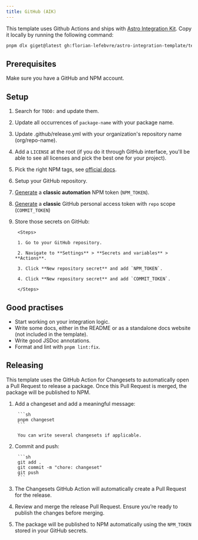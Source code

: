 ```yaml
---
title: GitHub (AIK)
---
```



This template uses Github Actions and ships with [Astro Integration Kit](https://astro-integration-kit.netlify.app/). Copy it locally by running the following command:

```sh
pnpm dlx giget@latest gh:florian-lefebvre/astro-integration-template/templates/github-kit my-integration
```

## Prerequisites

Make sure you have a GitHub and NPM account.

## Setup

<Steps>

1. Search for `TODO:` and update them.

2. Update all occurrences of `package-name` with your package name.

3. Update .github/release.yml with your organization's repository name (org/repo-name).

4. Add a `LICENSE` at the root (if you do it through GitHub interface, you'll be able to see all licenses and pick the best one for your project).

5. Pick the right NPM tags, see [official docs](https://docs.astro.build/en/reference/publish-to-npm/#categories).

6. Setup your GitHub repository.

7. [Generate](https://www.npmjs.com/settings/~/tokens) a **classic automation** NPM token (`NPM_TOKEN`).

8. [Generate](https://github.com/settings/tokens) a **classic** GitHub personal access token with `repo` scope (`COMMIT_TOKEN`)

9. Store those secrets on GitHub:

        <Steps>

        1. Go to your GitHub repository.

        2. Navigate to **Settings** > **Secrets and variables** > **Actions**.

        3. Click **New repository secret** and add `NPM_TOKEN`.

        4. Click **New repository secret** and add `COMMIT_TOKEN`.

        </Steps>

</Steps>

## Good practises

- Start working on your integration logic.
- Write some docs, either in the README or as a standalone docs website (not included in the template).
- Write good JSDoc annotations.
- Format and lint with `pnpm lint:fix`.

## Releasing

This template uses the GitHub Action for Changesets to automatically open a Pull Request to release a package. Once this Pull Request is merged, the package will be published to NPM.

<Steps>

1. Add a changeset and add a meaningful message:

        ```sh
        pnpm changeset
        ```

        You can write several changesets if applicable.

2. Commit and push:

        ```sh
        git add .
        git commit -m "chore: changeset"
        git push
        ```

3. The Changesets GitHub Action will automatically create a Pull Request for the release.

4. Review and merge the release Pull Request. Ensure you’re ready to publish the changes before merging.

5. The package will be published to NPM automatically using the `NPM_TOKEN` stored in your GitHub secrets.

</Steps>

